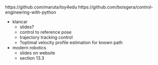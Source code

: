 https://github.com/maruta/toy4edu
https://github.com/boisgera/control-engineering-with-python

- klancar
  - slides?
  - control to reference pose
  - trajectory tracking control
  - ?optimal velocity profile estimation for known path
- modern robotics
  - slides on website
  - section 13.3
